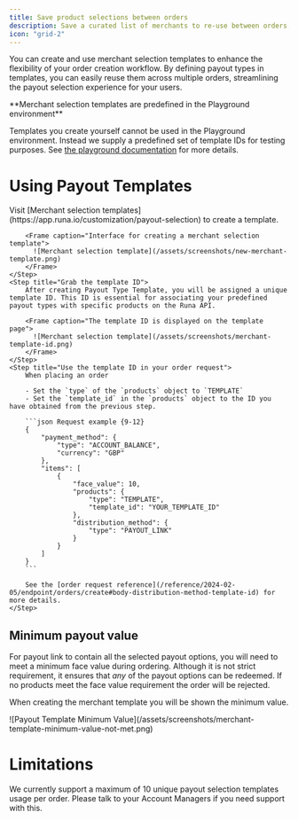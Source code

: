 ```yaml
---
title: Save product selections between orders
description: Save a curated list of merchants to re-use between orders, update the selection, or remove merchants from the list without API changes needed
icon: "grid-2"
---
```


You can create and use merchant selection templates to enhance the flexibility of your order creation workflow. By defining payout types in templates, you can easily reuse them across multiple orders, streamlining the payout selection experience for your users.

<Info>
**Merchant selection templates are predefined in the Playground environment**

Templates you create yourself cannot be used in the Playground environment. Instead we supply a predefined set of template IDs for testing purposes. See [the playground documentation](/reference/2024-02-05/playground#default-product-selection-templates) for more details.

</Info>

# Using Payout Templates

<Steps>
    <Step title="Creating a payout selection template">
        Visit [Merchant selection templates](https://app.runa.io/customization/payout-selection) to create a template.

        <Frame caption="Interface for creating a merchant selection template">
          ![Merchant selection template](/assets/screenshots/new-merchant-template.png)
        </Frame>
    </Step>
    <Step title="Grab the template ID">
        After creating Payout Type Template, you will be assigned a unique template ID. This ID is essential for associating your predefined payout types with specific products on the Runa API.

        <Frame caption="The template ID is displayed on the template page">
          ![Merchant selection template](/assets/screenshots/merchant-template-id.png)
        </Frame>
    </Step>
    <Step title="Use the template ID in your order request">
        When placing an order

        - Set the `type` of the `products` object to `TEMPLATE`
        - Set the `template_id` in the `products` object to the ID you have obtained from the previous step.

        ```json Request example {9-12}
        {
            "payment_method": {
                "type": "ACCOUNT_BALANCE",
                "currency": "GBP"
            },
            "items": [
                {
                    "face_value": 10,
                    "products": {
                        "type": "TEMPLATE",
                        "template_id": "YOUR_TEMPLATE_ID"
                    },
                    "distribution_method": {
                        "type": "PAYOUT_LINK"
                    }
                }
            ]
        }
        ```

        See the [order request reference](/reference/2024-02-05/endpoint/orders/create#body-distribution-method-template-id) for more details.
    </Step>

</Steps>

## Minimum payout value

For payout link to contain all the selected payout options, you will need to meet a minimum face value during ordering. Although it is not strict requirement, it ensures that _any_ of the payout options can be redeemed. If no products meet the face value requirement the order will be rejected.

When creating the merchant template you will be shown the minimum value.

<Frame caption="Message shown in the portal when the minimum payout value is not met">
  ![Payout Template Minimum
  Value](/assets/screenshots/merchant-template-minimum-value-not-met.png)
</Frame>

# Limitations

We currently support a maximum of 10 unique payout selection templates usage per order. Please talk to your Account Managers if you need support with this.
